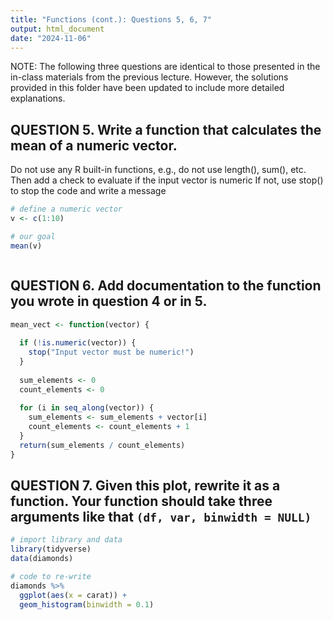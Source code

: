 ```yaml
---
title: "Functions (cont.): Questions 5, 6, 7"
output: html_document
date: "2024-11-06"
---
```


NOTE: The following three questions are identical to those presented in the in-class materials from the previous lecture. However, the solutions provided in this folder have been updated to include more detailed explanations.


## QUESTION 5. Write a function that calculates the mean of a numeric vector.
Do not use any R built-in functions, e.g., do not use length(), sum(), etc.
Then add a check to evaluate if the input vector is numeric
If not, use stop() to stop the code and write a message

```r
# define a numeric vector
v <- c(1:10)

# our goal
mean(v)
```

```r

```


## QUESTION 6. Add documentation to the function you wrote in question 4 or in 5.

```r
mean_vect <- function(vector) {
  
  if (!is.numeric(vector)) {
    stop("Input vector must be numeric!")
  }
  
  sum_elements <- 0
  count_elements <- 0
  
  for (i in seq_along(vector)) {
    sum_elements <- sum_elements + vector[i]
    count_elements <- count_elements + 1
  }
  return(sum_elements / count_elements)
}
```


## QUESTION 7. Given this plot, rewrite it as a function. Your function should take three arguments like that `(df, var, binwidth = NULL)`

```r
# import library and data
library(tidyverse)
data(diamonds)
```

```r
# code to re-write 
diamonds %>% 
  ggplot(aes(x = carat)) + 
  geom_histogram(binwidth = 0.1)
```

```r

```



